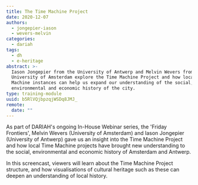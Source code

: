 ```yaml
---
title: The Time Machine Project
date: 2020-12-07
authors:
  - jongepier-iason
  - wevers-melvin
categories:
  - dariah
tags:
  - dh
  - e-heritage
abstract: >-
  Iason Jongepier from the University of Antwerp and Melvin Wevers from the
  University of Amsterdam explore the Time Machine Project and how local Time
  Machine instances can help us expand our understanding of the social,
  environmental and economic history of the city.
type: training-module
uuid: b5RlVQjbpzqjWSDq8JMJ_
remote:
  date: ""
---
```


As part of DARIAH's ongoing In-House Webinar series, the 'Friday Frontiers',
Melvin Wevers (University of Amsterdam) and Iason Jongepier (University of
Antwerp) gave us an insight into the Time Machine Project and how local Time
Machine projects have brought new understanding to the social, environmental and
economic history of Amsterdam and Antwerp.

In this screencast, viewers will learn about the Time Machine Project structure,
and how visualisations of cultural heritage such as these can deepen an
understanding of local history.

<VideoCard
  title="Click to view"
  subtitle="The Time Machine Project"
  id="pM33gxkUYyA"
  image="assets/images/cms/posts/time-machine-project/friday-frontiers.png"
  startTime="206"
/>
